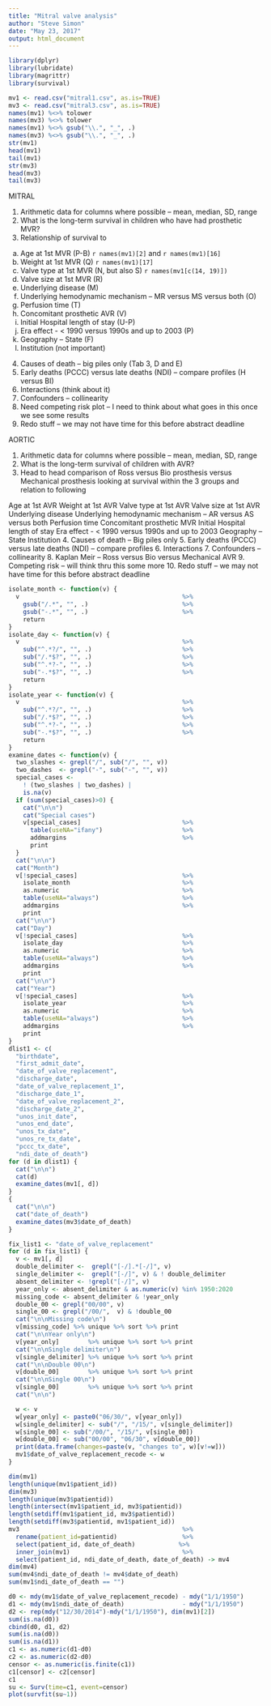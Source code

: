 ```yaml
---
title: "Mitral valve analysis"
author: "Steve Simon"
date: "May 23, 2017"
output: html_document
---
```


```r
library(dplyr)
library(lubridate)
library(magrittr)
library(survival)
```

```r
mv1 <- read.csv("mitral1.csv", as.is=TRUE)
mv3 <- read.csv("mitral3.csv", as.is=TRUE)
names(mv1) %<>% tolower
names(mv3) %<>% tolower
names(mv1) %<>% gsub("\\.", "_", .)
names(mv3) %<>% gsub("\\.", "_", .)
str(mv1)
head(mv1)
tail(mv1)
str(mv3)
head(mv3)
tail(mv3)
```


MITRAL
 
1.	Arithmetic data for columns where possible – mean, median, SD, range
2.	What is the long-term survival in children who have had prosthetic MVR?
3.	Relationship of survival to
a.  Age at 1st MVR (P-B) `r names(mv1)[2]` and `r names(mv1)[16]`
b.  Weight at 1st MVR (Q) `r names(mv1)[17]`
c.  Valve type at 1st MVR (N, but also S) `r names(mv1[c(14, 19)])`
d.  Valve size at 1st MVR (R)
e.  Underlying disease (M)
f.  Underlying hemodynamic mechanism – MR versus MS versus both (O)
g.  Perfusion time (T)
h.  Concomitant prosthetic AVR (V)
i.  Initial Hospital length of stay (U-P)
j.  Era effect - < 1990 versus 1990s and up to 2003 (P)
k.  Geography – State (F)
l.  Institution (not important)
4.	Causes of death – big piles only (Tab 3, D and E)
5.	Early deaths (PCCC) versus late deaths (NDI) – compare profiles (H versus BI)
6.	Interactions (think about it)
7.	Confounders – collinearity
8.	Need competing risk plot – I need to think about what goes in this once we see some results
9.	Redo stuff – we may not have time for this before abstract deadline
 
AORTIC
 
1.	Arithmetic data for columns where possible – mean, median, SD, range
2.	What is the long-term survival of children with AVR?
3.	Head to head comparison of Ross versus Bio prosthesis versus Mechanical prosthesis looking at survival within the 3 groups and relation to following
 
Age at 1st AVR
Weight at 1st AVR
Valve type at 1st AVR
Valve size at 1st AVR
Underlying disease
Underlying hemodynamic mechanism – AR versus AS versus both
Perfusion time
Concomitant prosthetic MVR
Initial Hospital length of stay
Era effect - < 1990 versus 1990s and up to 2003
Geography – State 
Institution
4.	Causes of death – Big piles only
5.	Early deaths (PCCC) versus late deaths (NDI) – compare profiles
6.	Interactions
7.	Confounders – collinearity
8.	Kaplan Meir – Ross versus Bio versus Mechanical AVR
9.	Competing risk – will think thru this some more
10.	Redo stuff – we may not have time for this before abstract deadline
 
```r
isolate_month <- function(v) {
  v                                             %>%
    gsub("/.*", "", .)                          %>%
    gsub("-.*", "", .)                          %>%
    return
}
isolate_day <- function(v) {
  v                                             %>%
    sub("^.*?/", "", .)                         %>%
    sub("/.*$?", "", .)                         %>%
    sub("^.*?-", "", .)                         %>%
    sub("-.*$?", "", .)                         %>%
    return
}
isolate_year <- function(v) {
  v                                             %>%
    sub("^.*?/", "", .)                         %>%
    sub("/.*$?", "", .)                         %>%
    sub("^.*?-", "", .)                         %>%
    sub("-.*$?", "", .)                         %>%
    return
}
examine_dates <- function(v) {
  two_slashes <- grepl("/", sub("/", "", v))
  two_dashes  <- grepl("-", sub("-", "", v))
  special_cases <- 
    ! (two_slashes | two_dashes) |
    is.na(v)
  if (sum(special_cases)>0) {
    cat("\n\n")
    cat("Special cases")
    v[special_cases]                            %>%
      table(useNA="ifany")                      %>%
      addmargins                                %>%
      print
  }
  cat("\n\n")
  cat("Month")
  v[!special_cases]                             %>%
    isolate_month                               %>%
    as.numeric                                  %>%
    table(useNA="always")                       %>%
    addmargins                                  %>%
    print
  cat("\n\n")
  cat("Day")
  v[!special_cases]                             %>%
    isolate_day                                 %>%
    as.numeric                                  %>%
    table(useNA="always")                       %>%
    addmargins                                  %>%
    print
  cat("\n\n")
  cat("Year")
  v[!special_cases]                             %>%
    isolate_year                                %>%
    as.numeric                                  %>%
    table(useNA="always")                       %>%
    addmargins                                  %>%
    print
}
dlist1 <- c(
  "birthdate",
  "first_admit_date",
  "date_of_valve_replacement",
  "discharge_date",
  "date_of_valve_replacement_1",
  "discharge_date_1",
  "date_of_valve_replacement_2",
  "discharge_date_2",
  "unos_init_date",
  "unos_end_date",
  "unos_tx_date",
  "unos_re_tx_date",
  "pccc_tx_date",
  "ndi_date_of_death")
for (d in dlist1) {
  cat("\n\n")
  cat(d)
  examine_dates(mv1[, d]) 
}
{
  cat("\n\n")
  cat("date_of_death")
  examine_dates(mv3$date_of_death)
}
```

```r
fix_list1 <- "date_of_valve_replacement"
for (d in fix_list1) {
  v <- mv1[, d]
  double_delimiter <-  grepl("[-/].*[-/]", v)
  single_delimiter <-  grepl("[-/]", v) & ! double_delimiter
  absent_delimiter <- !grepl("[-/]", v)
  year_only <- absent_delimiter & as.numeric(v) %in% 1950:2020
  missing_code <- absent_delimiter & !year_only
  double_00 <- grepl("00/00", v)
  single_00 <- grepl("/00/",  v) & !double_00 
  cat("\n\nMissing code\n")
  v[missing_code] %>% unique %>% sort %>% print
  cat("\n\nYear only\n")
  v[year_only]        %>% unique %>% sort %>% print
  cat("\n\nSingle delimiter\n")
  v[single_delimiter] %>% unique %>% sort %>% print
  cat("\n\nDouble 00\n")
  v[double_00]        %>% unique %>% sort %>% print
  cat("\n\nSingle 00\n")
  v[single_00]        %>% unique %>% sort %>% print
  cat("\n\n")

  w <- v
  w[year_only] <- paste0("06/30/", v[year_only])
  w[single_delimiter] <- sub("/", "/15/", v[single_delimiter])
  w[single_00] <- sub("/00/", "/15/", v[single_00])
  w[double_00] <- sub("00/00", "06/30", v[double_00])
  print(data.frame(changes=paste(v, "changes to", w)[v!=w]))
  mv1$date_of_valve_replacement_recode <- w
}
```

```r
dim(mv1)
length(unique(mv1$patient_id))
dim(mv3)
length(unique(mv3$patientid))
length(intersect(mv1$patient_id, mv3$patientid))
length(setdiff(mv1$patient_id, mv3$patientid))
length(setdiff(mv3$patientid, mv1$patient_id))
mv3                                             %>%
  rename(patient_id=patientid)                  %>%
  select(patient_id, date_of_death)            %>%
  inner_join(mv1)                               %>%
  select(patient_id, ndi_date_of_death, date_of_death) -> mv4
dim(mv4)
sum(mv4$ndi_date_of_death != mv4$date_of_death)
sum(mv1$ndi_date_of_death == "")
```

```r
d0 <- mdy(mv1$date_of_valve_replacement_recode) - mdy("1/1/1950")
d1 <- mdy(mv1$ndi_date_of_death)                - mdy("1/1/1950")
d2 <- rep(mdy("12/30/2014")-mdy("1/1/1950"), dim(mv1)[2])
sum(is.na(d0))
cbind(d0, d1, d2)
sum(is.na(d0))
sum(is.na(d1))
c1 <- as.numeric(d1-d0)
c2 <- as.numeric(d2-d0)
censor <- as.numeric(is.finite(c1))
c1[censor] <- c2[censor]
c1
su <- Surv(time=c1, event=censor)
plot(survfit(su~1))
```